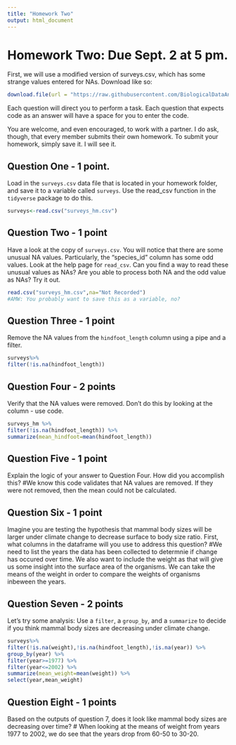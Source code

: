 ```yaml
---
title: "Homework Two"
output: html_document
---
```


# Homework Two: Due Sept. 2 at 5 pm.

First, we will use a modified version of surveys.csv, which has some strange values entered for NAs. Download like so: 

```r
download.file(url = "https://raw.githubusercontent.com/BiologicalDataAnalysis2019/2022/main/vignettes/homework_2.Rmd", destfile = "/cloud/project/homeworks/homework2.Rmd")
```


Each question will direct you to perform a task. Each question that expects code as an answer will have a space for you to enter the code. 

You are welcome, and even encouraged, to work with a partner. I do ask, though, that every member submits their own homework. To submit your homework, simply save it. I will see it.


## Question One - 1 point.

Load in the `surveys.csv` data file that is located in your homework folder, and save it to a variable called `surveys`. Use the read_csv function in the `tidyverse` package to do this.

```r
surveys<-read.csv("surveys_hm.csv")

```

## Question Two - 1 point

Have a look at the copy of `surveys.csv`. You will notice that there are some unusual NA values. Particularly, the "species_id" column has some odd values. Look at the help page for `read_csv`. Can you find a way to read these unusual values as NAs? Are you able to process both NA and the odd value as NAs? Try it out.
```r
read.csv("surveys_hm.csv",na="Not Recorded")
#AMW: You probably want to save this as a variable, no?
```

## Question Three - 1 point

Remove the NA values from the `hindfoot_length` column using a pipe and a filter.
```r
surveys%>% 
filter(!is.na(hindfoot_length))

```

## Question Four - 2 points

Verify that the NA values were removed. Don't do this by looking at the column - use code.
```r
surveys_hm %>% 
filter(!is.na(hindfoot_length)) %>% 
summarize(mean_hindfoot=mean(hindfoot_length))

```

## Question Five - 1 point

Explain the logic of your answer to Question Four. How did you accomplish this? 
#We know this code validates that NA values are removed. If they were not removed, then the mean could not be calculated.

## Question Six - 1 point

Imagine you are testing the hypothesis that mammal body sizes will be larger under climate change to decrease surface to body size ratio. First, what columns in the dataframe will you use to address this question? 
#We need to list the years the data has been collected to determnie if change has occured over time. We also want to include the weight as that will give us some insight into the surface area of the organisms. We can take the means of the weight in order to compare the weights of organisms inbeween the years. 

## Question Seven - 2 points

Let's try some analysis: Use a `filter`, a `group_by`, and a `summarize` to decide if you think mammal body sizes are decreasing under climate change.

```r
surveys%>% 
filter(!is.na(weight),!is.na(hindfoot_length),!is.na(year)) %>%
group_by(year) %>% 
filter(year>=1977) %>% 
filter(year<=2002) %>% 
summarize(mean_weight=mean(weight)) %>% 
select(year,mean_weight)

```

## Question Eight - 1 points

Based on the outputs of question 7, does it look like mammal body sizes are decreasing over time?
# When looking at the means of weight from years 1977 to 2002, we do see that the years drop from 60-50 to 30-20.
